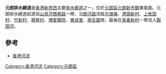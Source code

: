 {{Unreferenced |time=2008-07-10T10:19:18+00:00 }}
'''元朗排水繞道'''是[[香港|香港]][[新界西|新界西]]主要[[排水繞道|排水繞道]]之一，位於[[元朗區|元朗區]][[元朗新市鎮|元朗新市鎮]]東南面。元朗排水繞道起源自[[山貝河|山貝河]][[僑興路|僑興路]]一帶，沿[[朗河路|朗河路]]流經[[大旗嶺|大旗嶺]]、[[港頭新村|港頭新村]]、[[上攸田村|上攸田村]]、[[竹新村|竹新村]]、[[楊屋村|楊屋村]]、[[博愛醫院|博愛醫院]]、[[東成里|東成里]]、[[南生圍|南生圍]]南，最後在[[長春新村|長春新村]]一帶流入[[錦田河|錦田河]]。

==參考==
*[[香港河流|香港河流]]

{{HK-geo-stub}}

[[Category:香港河流|Category:香港河流]]
[[Category:元朗區|Category:元朗區]]